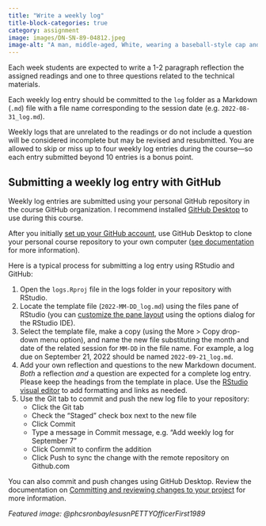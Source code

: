 ```yaml
---
title: "Write a weekly log"
title-block-categories: true
category: assignment
image: images/DN-SN-89-04812.jpeg
image-alt: "A man, middle-aged, White, wearing a baseball-style cap and weathered work shirt, sitting at a desk full of papers and writing in a 3-ring binder."
---
```


Each week students are expected to write a 1-2 paragraph reflection the assigned readings and one to three questions related to the technical materials.

Each weekly log entry should be committed to the `log` folder as a Markdown (`.md`) file with a file name corresponding to the session date (e.g. `2022-08-31_log.md`).

Weekly logs that are unrelated to the readings or do not include a question will be considered incomplete but may be revised and resubmitted. You are allowed to skip or miss up to four weekly log entries during the course---so each entry submitted beyond 10 entries is a bonus point.

## Submitting a weekly log entry with GitHub

Weekly log entries are submitted using your personal GitHub repository in the course GitHub organization. I recommend installed [GitHub Desktop](https://desktop.github.com/) to use during this course.

After you initially [set up your GitHub account](https://docs.github.com/en/get-started/signing-up-for-github/signing-up-for-a-new-github-account), use GitHub Desktop to clone your personal course repository to your own computer ([see documentation](https://docs.github.com/en/desktop/contributing-and-collaborating-using-github-desktop/adding-and-cloning-repositories/cloning-a-repository-from-github-to-github-desktop) for more information).

Here is a typical process for submitting a log entry using RStudio and GitHub:

1.  Open the `logs.Rproj` file in the logs folder in your repository with RStudio.
2.  Locate the template file (`2022-MM-DD_log.md`) using the files pane of RStudio (you can [customize the pane layout](https://support.rstudio.com/hc/en-us/articles/200549016-Customizing-the-RStudio-IDE#pane-layout) using the options dialog for the RStudio IDE).
3.  Select the template file, make a copy (using the More \> Copy drop-down menu option), and name the new file substituting the month and date of the related session for `MM-DD` in the file name. For example, a log due on September 21, 2022 should be named `2022-09-21_log.md`.
4.  Add your own reflection and questions to the new Markdown document. *Both* a reflection *and* a question are expected for a complete log entry. Please keep the headings from the template in place. Use the [RStudio visual editor](https://rstudio.github.io/visual-markdown-editing/) to add formatting and links as needed.
5.  Use the Git tab to commit and push the new log file to your repository:
    -   Click the Git tab
    -   Check the "Staged" check box next to the new file
    -   Click Commit
    -   Type a message in Commit message, e.g. "Add weekly log for September 7"
    -   Click Commit to confirm the addition
    -   Click Push to sync the change with the remote repository on Github.com

You can also commit and push changes using GitHub Desktop. Review the documentation on [Committing and reviewing changes to your project](https://docs.github.com/en/desktop/contributing-and-collaborating-using-github-desktop/making-changes-in-a-branch/committing-and-reviewing-changes-to-your-project) for more information.

*Featured image: @phcsronbaylesusnPETTYOfficerFirst1989*

